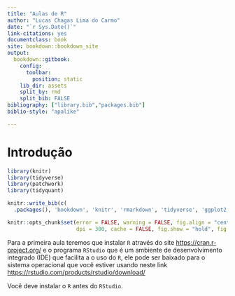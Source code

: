 ---
title: "Aulas de R"
author: "Lucas Chagas Lima do Carmo"
date: "`r Sys.Date()`"
link-citations: yes
documentclass: book
site: bookdown::bookdown_site
output:
  bookdown::gitbook:
    config:
      toolbar:
        position: static
    lib_dir: assets
    split_by: rmd
    split_bib: FALSE
bibliography: ["library.bib","packages.bib"]
biblio-style: "apalike"

---

# Introdução {.unnumbered}

```{r pacotes-bib, message=FALSE, warning=FALSE, include=FALSE}
library(knitr)
library(tidyverse)
library(patchwork)
library(tidyquant)

knitr::write_bib(c(
  .packages(), 'bookdown', 'knitr', 'rmarkdown', 'tidyverse', 'ggplot2', "gganimate", "tidyquant", "patchwork"), 'packages.bib')

knitr::opts_chunk$set(error = FALSE, warning = FALSE, fig.align = "center", tidy = FALSE, comment = "",
                      dpi = 300, cache = FALSE, fig.show = "hold", fig.height = 3)


```

Para a primeira aula teremos que instalar `R` através do site <https://cran.r-project.org/> e o programa `RStudio` que é um ambiente de desenvolvimento integrado (IDE) que facilita a o uso do `R`, ele pode ser baixado para o sistema operacional que você estiver usando neste link <https://rstudio.com/products/rstudio/download/>

Você deve instalar o `R` antes do `RStudio`.
